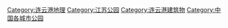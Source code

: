 [[Category:连云港地理|Category:连云港地理]]
[[Category:江苏公园|Category:江苏公园]]
[[Category:连云港建筑物|Category:连云港建筑物]]
[[Category:中国各城市公园|Category:中国各城市公园]]